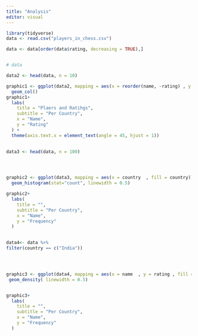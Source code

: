 ```yaml
---
title: "Analysis"
editor: visual
---
```



```r

library(tidyverse)
data <- read.csv("players_in_chess.csv")

data <- data[order(data$rating, decreasing = TRUE),]


# data


```



```r
data2 <- head(data, n = 10)

graphic1 <- ggplot(data2, mapping = aes(x = reorder(name, -rating) , y = rating , fill = country)) + 
  geom_col()  
graphic1+
  labs(
    title = "Plaers and Ratihgs",
    subtitle = "Per Country",
    x = "Name",
    y = "Rating"
  ) +
  theme(axis.text.x = element_text(angle = 45, hjust = 1))
        

```



```r
data3 <- head(data, n = 100)




graphic2 <- ggplot(data3, mapping = aes(x = country  , fill = country)) + 
  geom_histogram(stat="count", linewidth = 0.5)  

graphic2+
  labs(
    title = "",
    subtitle = "Per Country",
    x = "Name",
    y = "Frequency"
  )
        

```


```r
data4<- data %>%
filter(country == c("India"))




graphic3 <- ggplot(data4, mapping = aes(x = name  , y = rating , fill = country)) + 
 geom_density( linewidth = 0.5)  


graphic3+
  labs(
    title = "",
    subtitle = "Per Country",
    x = "Name",
    y = "Frequency"
  )
        

```








